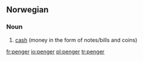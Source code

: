 ==Norwegian==

===Noun===
{{infl|no|noun|g=p}}

# [[cash]] (money in the form of notes/bills and coins)

{{tbot entry|Norwegian|cash|2007|November}}

[[fr:penger]]
[[io:penger]]
[[pl:penger]]
[[tr:penger]]